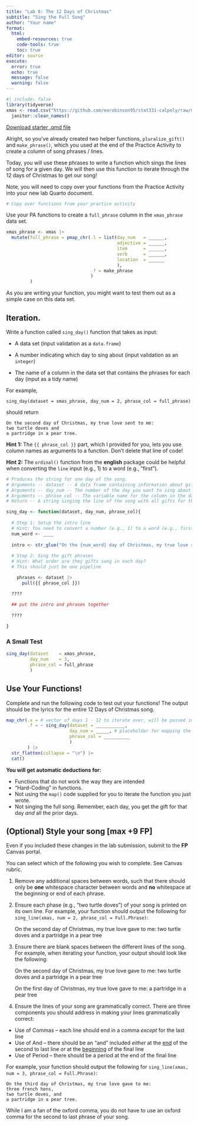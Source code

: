 ```yaml
---
title: "Lab 8: The 12 Days of Christmas"
subtitle: "Sing the Full Song"
author: "Your name"
format: 
  html:
    embed-resources: true
    code-tools: true
    toc: true
editor: source
execute: 
  error: true
  echo: true
  message: false
  warning: false
---
```


```r
#| include: false
library(tidyverse)
xmas <- read.csv("https://github.com/earobinson95/stat331-calpoly/raw/master/practice-activities/data/xmas.csv") |> 
  janitor::clean_names()
```

[Download starter .qmd file](lab8-twelve-days-of-christmas.qmd)

Alright, so you've already created two helper functions, `pluralize_gift()` and `make_phrase()`, which you used at the end of the Practice Activity to create a column of song phrases / lines.

Today, you will use these phrases to write a function which sings the lines of song for a given day. We will then use this function to iterate through the 12 days of Christmas to get our song!

::: callout-note
Note, you will need to copy over your functions from the Practice Activity into your new lab Quarto document.
:::

```r
# Copy over functions from your practice activity
```

Use your PA functions to create a `full_phrase` column in the `xmas_phrase` data set.

```r
xmas_phrase <- xmas |> 
  mutate(full_phrase = pmap_chr(.l = list(day_num   = ______,
                                          adjective = ______, 
                                          item      = ______, 
                                          verb      = ______, 
                                          location  = ______
                                          ), 
                                .f = make_phrase
                                )
         )
```

::: callout-tip
As you are writing your function, you might want to test them out as a simple case on this data set.
:::

## Iteration.

Write a function called `sing_day()` function that takes as input:

+ A data set (input validation as a `data.frame`)

+ A number indicating which day to sing about (input validation as an `integer`)

+ The name of a column in the data set that contains the phrases for each day (input as a tidy name)

For example,

    sing_day(dataset = xmas_phrase, day_num = 2, phrase_col = full_phrase)

should return

    On the second day of Christmas, my true love sent to me:
    two turtle doves and
    a partridge in a pear tree.

::: callout-tip
**Hint 1:** The `{{ phrase_col }}` part, which I provided for you, lets you use column names as arguments to a function. Don't delete that line of code!

**Hint 2:** The `ordinal()` function from the **english** package could be helpful when converting the `line` input (e.g., 1) to a word (e.g., "first").
:::

```r
# Produces the string for one day of the song.
# Arguments -- dataset -- A data frame containing information about gifts
# Arguments -- day_num -- The number of the day you want to sing about
# Arguments -- phrase_col -- The variable name for the column in the dataset that contains the song phrases
# Return -- A string singing the line of the song with all gifts for the given day.

sing_day <- function(dataset, day_num, phrase_col){
  
  # Step 1: Setup the intro line
  # Hint: You need to convert a number (e.g., 1) to a word (e.g., first)
  num_word <- ____
  
  intro <- str_glue("On the {num_word} day of Christmas, my true love sent to me:")
  
  # Step 2: Sing the gift phrases
  # Hint: What order are they gifts sung in each day?
  # This should just be one pipeline

    phrases <- dataset |>
      pull({{ phrase_col }})

  ????
    
  ## put the intro and phrases together
    
  ????

}

```

::: callout-note
### A Small Test

```r
sing_day(dataset    = xmas_phrase,
         day_num    = 3,
         phrase_col = full_phrase
         )
```
:::

## Use Your Functions!

Complete and run the following code to test out your functions! The output should be the lyrics for the entire 12 Days of Christmas song.

```r
map_chr(.x = # vector of days 1 - 12 to iterate over, will be passed in to day_num 
        .f = ~ sing_day(dataset = ___________, 
                        day_num = _____, # placeholder for mapping the vector over 
                        phrase_col = __________
                        )
        ) |>
  str_flatten(collapse = "\n") |>
  cat()
```

::: callout-warning
**You will get automatic deductions for:**

+ Functions that do not work the way they are intended
+ "Hard-Coding" in functions.
+ Not using the `map()` code supplied for you to iterate the function you just wrote.
+ Not singing the full song. Remember, each day, you get the gift for that day *and* all the prior days.
:::

## (Optional) Style your song [max +9 FP]

::: callout-note
Even if you included these changes in the lab submission, submit to the **FP** Canvas portal.
:::

You can select which of the following you wish to complete. See Canvas rubric.

1. Remove any additional spaces between words, such that there should only be **one** whitespace character between words and **no** whitespace at the beginning or end of each phrase.

2. Ensure each phase (e.g., "two turtle doves") of your song is printed on its own line. For example, your function should output the following for `sing_line(xmas, num = 2, phrase_col = Full.Phrase)`:

    On the second day of Christmas, my true love gave to me: 
    two turtle doves and 
    a partridge in a pear tree

3. Ensure there are blank spaces between the different lines of the song. For example, when iterating your function, your output should look like the following:

    On the second day of Christmas, my true love gave to me: 
    two turtle doves and 
    a partridge in a pear tree

    On the first day of Christmas, my true love gave to me:
    a partridge in a pear tree

4. Ensure the lines of your song are grammatically correct. There are three components you should address in making your lines grammatically correct:

+ Use of Commas -- each line should end in a comma *except* for the last line
+ Use of And -- there should be an "and" included *either* at the [end]{.underline} of the second to last line *or* at the [beginning]{.underline} of the final line
+ Use of Period -- there should be a period at the end of the final line

For example, your function should output the following for `sing_line(xmas, num = 3, phrase_col = Full.Phrase)`:

    On the third day of Christmas, my true love gave to me: 
    three french hens, 
    two turtle doves, and 
    a partridge in a pear tree.

::: callout-note
While I am a fan of the oxford comma, you do not have to use an oxford comma for the second to last phrase of your song.
:::

